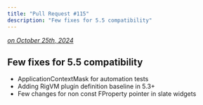 ```yaml
---
title: "Pull Request #115"
description: "Few fixes for 5.5 compatibility"
---
```



*[on October 25th, 2024](https://github.com/BlueprintAttributes/BlueprintAttributes/pull/115)*

## Few fixes for 5.5 compatibility

* ApplicationContextMask for automation tests
* Adding RigVM plugin definition baseline in 5.3+
* Few changes for non const FProperty pointer in slate widgets

